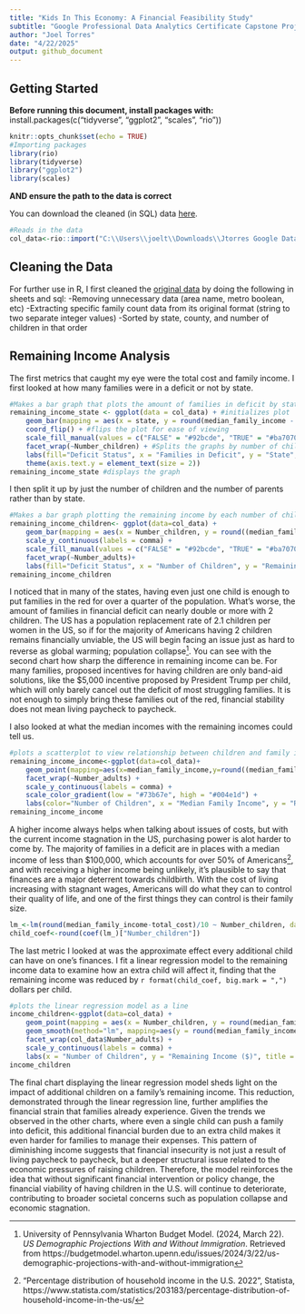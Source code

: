 ```yaml
---
title: "Kids In This Economy: A Financial Feasibility Study"
subtitle: "Google Professional Data Analytics Certificate Capstone Project"
author: "Joel Torres"
date: "4/22/2025"
output: github_document
---
```



## Getting Started
**Before running this document, install packages with:**
install.packages(c("tidyverse", "ggplot2", "scales", "rio"))
```r
knitr::opts_chunk$set(echo = TRUE)
#Importing packages
library(rio)
library(tidyverse)
library("ggplot2")
library(scales)
```


**AND ensure the path to the data is correct**


You can download the cleaned (in SQL) data [here](https://drive.google.com/file/d/1Hs67_g3ki1b4YYeYwLMvQhrgUlAHMH2o/view?usp=sharing).
```r
#Reads in the data
col_data<-rio::import("C:\\Users\\joelt\\Downloads\\Jtorres Google Data Analytics Capstone\\cleaned_col.csv")
```


## Cleaning the Data
For further use in R, I first cleaned the [original data](https://www.kaggle.com/datasets/asaniczka/us-cost-of-living-dataset-3171-counties/data) by doing the following in sheets and sql:
-Removing unnecessary data (area name, metro boolean, etc)
-Extracting specific family count data from its original format (string to two separate integer values)
-Sorted by state, county, and number of children in that order


## Remaining Income Analysis
The first metrics that caught my eye were the total cost and family income. I first looked at how many families were in a deficit or not by state.  
```r
#Makes a bar graph that plots the amount of families in deficit by state split by the number of children
remaining_income_state <- ggplot(data = col_data) + #initializes plot
    geom_bar(mapping = aes(x = state, y = round(median_family_income - total_cost)<0, fill = round(median_family_income - total_cost) <0), stat = "identity") + #builds graph with corresponding data
    coord_flip() + #flips the plot for ease of viewing
    scale_fill_manual(values = c("FALSE" = "#92bcde", "TRUE" = "#ba7070")) + #fills bar chart depending on if they are negative or positive values
    facet_wrap(~Number_children) + #Splits the graphs by number of children
    labs(fill="Deficit Status", x = "Families in Deficit", y = "State", title = "Families in Deficit by State", subtitle = "Split by number of children") +#labels the graph
    theme(axis.text.y = element_text(size = 2))
remaining_income_state #displays the graph
```
I then split it up by just the number of children and the number of parents rather than by state.
```r
#Makes a bar graph plotting the remaining income by each number of children split by how many parents are present
remaining_income_children<- ggplot(data=col_data) +
    geom_bar(mapping = aes(x = Number_children, y = round((median_family_income - total_cost)/10000), fill = round(median_family_income - total_cost) < 0), stat = "identity") +
    scale_y_continuous(labels = comma) +
    scale_fill_manual(values = c("FALSE" = "#92bcde", "TRUE" = "#ba7070")) +
    facet_wrap(~Number_adults)+
    labs(fill="Deficit Status", x = "Number of Children", y = "Remaining Income", title = "Remaining Income by Number of Children", subtitle = "Split by number of parents")
remaining_income_children
```
I noticed that in many of the states, having even just one child is enough to put families in the red for over a quarter of the population. What's worse, the amount of families in financial deficit can nearly double or more with 2 children. The US has a population replacement rate of 2.1 children per women in the US, so if for  the majority of Americans having 2 children remains financially unviable, the US will begin facing an issue just as hard to reverse as global warming; population collapse[^1]. You can see with the second chart how sharp the difference in remaining income can be. For many families, proposed incentives for having children are only band-aid solutions, like the $5,000 incentive proposed by President Trump per child, which will only barely cancel out the deficit of most struggling families. It is not enough to simply bring these families out of the red, financial stability does not mean living paycheck to paycheck.


I also looked at what the median incomes with the remaining incomes could tell us.
```r
#plots a scatterplot to view relationship between children and family income vs remaining income
remaining_income_income<-ggplot(data=col_data)+
    geom_point(mapping=aes(x=median_family_income,y=round((median_family_income-total_cost)/10),color=Number_children))+
    facet_wrap(~Number_adults) +
    scale_y_continuous(labels = comma) +
    scale_color_gradient(low = "#73b67e", high = "#004e1d") +
    labs(color="Number of Children", x = "Median Family Income", y = "Remaining Income", title = "Remaining Income by Median Income", subtitle = "Split by number of parents and color coded by number of children")
remaining_income_income
```
A higher income always helps when talking about issues of costs, but with the current income stagnation in the US, purchasing power is alot harder to come by. The majority of families in a deficit are in places with a median income of less than $100,000, which accounts for over 50% of Americans[^2], and with receiving a higher income being unlikely, it's plausible to say that finances are a major deterrent towards childbirth. With the cost of living increasing with stagnant wages, Americans will do what they can to control their quality of life, and one of the first things they can control is their family size.


```r
lm_<-lm(round(median_family_income-total_cost)/10 ~ Number_children, data = col_data)
child_coef<-round(coef(lm_)["Number_children"])
```
The last metric I looked at was the approximate effect every additional child can have on one's finances. I fit a linear regression model to the remaining income data to examine how an extra child will affect it, finding that the remaining income was reduced by `r format(child_coef, big.mark = ",")` dollars per child.


```r
#plots the linear regression model as a line
income_children<-ggplot(data=col_data) +
    geom_point(mapping = aes(x = Number_children, y = round(median_family_income - total_cost)/10), alpha = 0.4, color = "#285e37") +
    geom_smooth(method="lm", mapping=aes(y = round(median_family_income-total_cost)/10, x = Number_children)) +
    facet_wrap(col_data$Number_adults) +
    scale_y_continuous(labels = comma) +
    labs(x = "Number of Children", y = "Remaining Income ($)", title = "Remaining Income by Number of Children", subtitle = "Split by number of Parents", caption = paste0("Remaining income decreases by ~$", abs(child_coef), " per additional child (linear regression estimate)"))
income_children
```


The final chart displaying the linear regression model sheds light on the impact of additional children on a family's remaining income. This reduction, demonstrated through the linear regression line, further amplifies the financial strain that families already experience. Given the trends we observed in the other charts, where even a single child can push a family into deficit, this additional financial burden due to an extra child makes it even harder for families to manage their expenses. This pattern of diminishing income suggests that financial insecurity is not just a result of living paycheck to paycheck, but a deeper structural issue related to the economic pressures of raising children. Therefore, the model reinforces the idea that without significant financial intervention or policy change, the financial viability of having children in the U.S. will continue to deteriorate, contributing to broader societal concerns such as population collapse and economic stagnation.




[^1]: University of Pennsylvania Wharton Budget Model. (2024, March 22). *US Demographic Projections With and Without Immigration*. Retrieved from https://budgetmodel.wharton.upenn.edu/issues/2024/3/22/us-demographic-projections-with-and-without-immigration


[^2]: "Percentage distribution of household income in the U.S. 2022", Statista, https://www.statista.com/statistics/203183/percentage-distribution-of-household-income-in-the-us/
